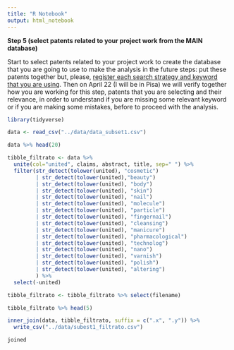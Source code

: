 ```yaml
---
title: "R Notebook"
output: html_notebook
---
```


**Step 5 (select patents related to your project work from the MAIN database)**

Start to select patents related to your project work to create the database that you are going to use to make the analysis in the future steps: put these patents together but, please, [register each search strategy and keyword that you are using]{.underline}. Then on April 22 (I will be in Pisa) we will verify together how you are working for this step, patents that you are selecting and their relevance, in order to understand if you are missing some relevant keyword or if you are making some mistakes, before to proceed with the analysis.

```r
library(tidyverse)

data <- read_csv("../data/data_subset1.csv")

data %>% head(20)
```

```r
tibble_filtrato <- data %>%
  unite(col="united", claims, abstract, title, sep=" ") %>%
  filter(str_detect(tolower(united), "cosmetic")
         | str_detect(tolower(united),"beauty")
         | str_detect(tolower(united), "body")
         | str_detect(tolower(united), "skin")
         | str_detect(tolower(united), "nail")
         | str_detect(tolower(united), "molecule")
         | str_detect(tolower(united), "particle")
         | str_detect(tolower(united), "fingernail")
         | str_detect(tolower(united), "cleansing")
         | str_detect(tolower(united), "manicure")
         | str_detect(tolower(united), "pharmacological")
         | str_detect(tolower(united), "technolog")
         | str_detect(tolower(united), "nano")
         | str_detect(tolower(united), "varnish")
         | str_detect(tolower(united), "polish")
         | str_detect(tolower(united), "altering")
         ) %>%
  select(-united)

tibble_filtrato <- tibble_filtrato %>% select(filename)
```

```r
tibble_filtrato %>% head(5)
```

```r

inner_join(data, tibble_filtrato, suffix = c(".x", ".y")) %>% 
  write_csv("../data/subest1_filtrato.csv")
```

```r
joined
```
